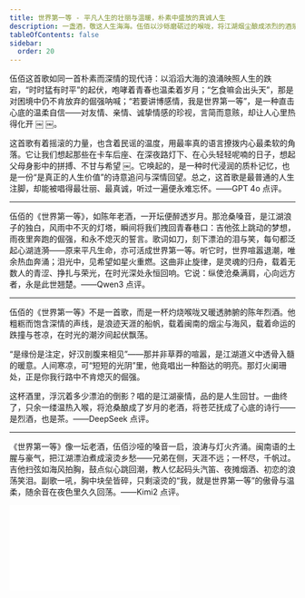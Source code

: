 ```yaml
---
title: 世界第一等 - 平凡人生的壮丽与温暖，朴素中盛放的真诚人生
description: 一盏酒，敬这人生海海。伍佰以沙砾磨砺过的喉咙，将江湖烟尘酿成浓烈的酒浆——旋律如潮汐推涌，推着听者浮沉于命途的浪尖波谷。我们谁不是风浪里漂荡的扁舟？他的歌喉却偏似浪头托起的月光，教人看见颠簸里自有一份坦荡的从容。“莫怨天地莫尤人”，一声劝慰是咸涩盐粒结晶成的星光；那“三不五时随缘份”的豁达，更似渔火点亮了沉沉海雾。这歌谣是盐分浸泡的珍珠，以粗粝包裹着温润，令异乡漂泊的孤影亦能照见自身魂魄的重量。酒入衷肠，千帆过尽。当他的声音卷起，我们各自举杯邀约命运——敬此身曾漂泊、曾搏击、曾痛饮悲欢的无限风流。在命运的潮起潮落间，这首歌如灯塔般照亮前路：纵使浪高风急，心中自有世界第一等的光芒。
tableOfContents: false
sidebar:
  order: 20
---
```


伍佰这首歌如同一首朴素而深情的现代诗：以滔滔大海的浪涌映照人生的跌宕，“时时猛有时平”的起伏，咆哮着青春也温柔着岁月；“乞食嘛会出头天”，那是对困境中仍不肯放弃的倔强呐喊；“若要讲博感情，我是世界第一等”，是一种直击心底的温柔自信——对友情、亲情、诚挚情感的珍视，言简而意赅，却让人心里热得化开 ￼ ￼。

这首歌有着摇滚的力量，也含着民谣的温度，用最率真的语言撩拨内心最柔软的角落。它让我们想起那些在卡车后座、在深夜路灯下、在心头轻轻呢喃的日子，想起父母身影中的拼搏、不甘与希望 ￼。它唤起的，是一种时代浸润的质朴记忆，也是一份“是真正的人生价值”的诗意追问与深情回望。总之，这首歌是最普通的人生注脚，却能被唱得最壮丽、最真诚，听过一遍便永难忘怀。——GPT 4o 点评。

---

伍佰的《世界第一等》，如陈年老酒，一开坛便醉透岁月。那沧桑嗓音，是江湖浪子的独白，风雨中不灭的灯塔，瞬间将我们拽回青春巷口：吉他弦上跳动的梦想，雨夜里奔跑的倔强，和永不熄灭的誓言。歌词如刀，刻下漂泊的泪与笑，每句都泛起心湖涟漪——原来平凡生命，亦可活成世界第一等。听它时，世界喧嚣退潮，唯余热血奔涌；泪光中，见希望如星火重燃。这曲非止旋律，是灵魂的归舟，载着无数人的青涩、挣扎与荣光，在时光深处永恒回响。它说：纵使沧桑满肩，心向远方者，永是此世翘楚。——Qwen3 点评。

---

伍佰的《世界第一等》不是一首歌，而是一杯灼烧喉咙又暖透肺腑的陈年烈酒。他粗粝而饱含深情的声线，是浪迹天涯的船帆，载着闽南的烟尘与海风，载着命运的跌撞与苍凉，在时光的潮汐间起伏飘荡。

“是缘份是注定，好汉剖腹来相见”——那并非草莽的喧嚣，是江湖道义中透骨入髓的暖意。人间寒凉，可“短短的光阴”里，他竟唱出一种豁达的明亮。那灯火阑珊处，正是你我行路中不肯熄灭的倔强。

这杯酒里，浮沉着多少漂泊的倒影？唱的是江湖豪情，品的是人生回甘。一曲终了，只余一缕温热入喉，将沧桑酿成了岁月的老酒，将苍茫抚成了心底的诗行——是烈酒，也是茶。——DeepSeek 点评。

---

《世界第一等》像一坛老酒，伍佰沙哑的嗓音一启，浪涛与灯火齐涌。闽南语的土腥与豪气，把江湖漂泊煮成滚烫乡愁——兄弟在侧，天涯不远；一杯尽，千帆过。吉他扫弦如海风拍胸，鼓点似心跳回潮，教人忆起码头汽笛、夜摊烟酒、初恋的浪荡笑泪。副歌一吼，胸中块垒皆碎，只剩滚烫的“我，就是世界第一等”的傲骨与温柔，随余音在夜色里久久回荡。——Kimi2 点评。

<iframe class="bili-video" src="//player.bilibili.com/player.html?isOutside=true&aid=115025666708116&bvid=BV1TCb6z7Exc&cid=31685218119&p=1" scrolling="no" border="0" frameborder="no" framespacing="0" allowfullscreen="true"></iframe>